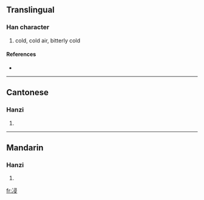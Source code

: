 ==Translingual==

===Han character===
{{Han char|rn=15|rad=冫|as=07|sn=9|four=|canj=戈一尸一水 (IMSME)}}

# cold, cold air, bitterly cold

====References====
* {{Han ref|kx=0132.220|hdz=10297.260|uh=34CE|ud=13518}}

----

==Cantonese==

===Hanzi===
{{yue-hanzi|jyut=|y=chaam1, saam6}}

# {{defn|Cantonese}}

----

==Mandarin==

===Hanzi===
{{cmn-hanzi|pin=[[lián]] ([[lian2]]), [[qǐn]] ([[qin3]]), [[qìn]] ([[qin4]])|wg=lien<sup>2</sup>, ch'in<sup>3</sup>, ch'in<sup>4</sup>}}

# {{defn|Mandarin}}

[[fr:㓎]]